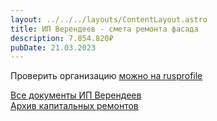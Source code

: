 ```yaml
---
layout: ../../../layouts/ContentLayout.astro
title: ИП Верендеев - смета ремонта фасада
description: 7.854.820₽
pubDate: 21.03.2023
---
```


Проверить организацию [можно на rusprofile](https://www.rusprofile.ru/ip/317502900041893)

<PdfCard pdfUrl="/files/renewal/verendeev/renewal-ip-verendeev-estimate.pdf" />

[Все документы ИП Верендеев](/renewal/verendeev)\
[Архив капитальных ремонтов](/renewal)
